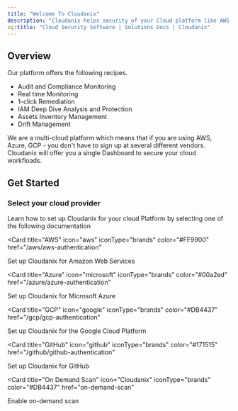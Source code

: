 ```yaml
---
title: "Welcome To Cloudanix"
description: "Cloudanix helps security of your Cloud platform like AWS, GCP, Azure or Github."
og:title: "Cloud Security Software | Solutions Docs | Cloudanix"
---
```


## Overview

Our platform offers the following recipes.

- Audit and Compliance Monitoring
- Real time Monitoring
- 1-click Remediation
- IAM Deep Dive Analysis and Protection
- Assets Inventory Management
- Drift Management

We are a multi-cloud platform which means that if you are using AWS, Azure, GCP - you don't have to sign up at several different vendors. Cloudanix will offer you a single Dashboard to secure your cloud workfloads.

## Get Started

### Select your cloud provider

Learn how to set up Cloudanix for your cloud Platform by selecting one of the following documentation

<Card
  title="AWS"
  icon="aws"
  iconType="brands"
  color="#FF9900"
  href="/aws/aws-authentication"
>
  Set up Cloudanix for Amazon Web Services
</Card>

<Card
  title="Azure"
  icon="microsoft"
  iconType="brands"
  color="#00a2ed"
  href="/azure/azure-authentication"
>
  Set up Cloudanix for Microsoft Azure
</Card>

<Card
  title="GCP"
  icon="google"
  iconType="brands"
  color="#DB4437"
  href="/gcp/gcp-authentication"
>
  Set up Cloudanix for the Google Cloud Platform
</Card>

<Card
  title="GitHub"
  icon="github"
  iconType="brands"
  color="#171515"
  href="/github/github-authentication"
>
  Set up Cloudanix for GitHub
</Card>

<Card
  title="On Demand Scan"
  icon="Cloudanix"
  iconType="brands"
  color="#DB4437"
  href="on-demand-scan"
>
  Enable on-demand scan
</Card>
